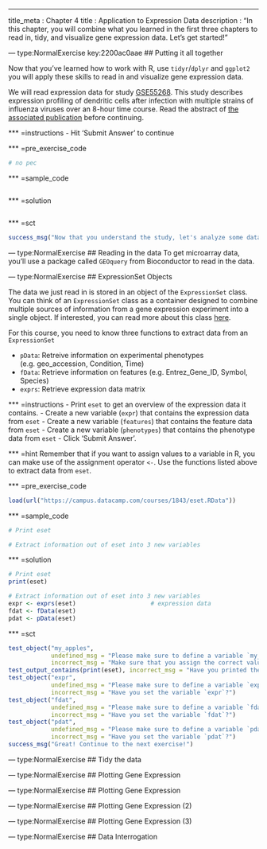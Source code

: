 --- 
title_meta  : Chapter 4
title       : Application to Expression Data
description : "In this chapter, you will combine what you learned in the first three chapters to read in, tidy, and visualize gene expression data. Let's get started!"

--- type:NormalExercise key:2200ac0aae
## Putting it all together

Now that you've learned how to work with R, use `tidyr`/`dplyr` and `ggplot2` you will apply these skills to read in and visualize gene expression data.

We will read expression data for study [GSE55268](http://www.ncbi.nlm.nih.gov/geo/query/acc.cgi?acc=GSE55278). This study describes expression profiling of dendritic cells after infection with multiple strains of influenza viruses over an 8-hour time course. Read the abstract of [the associated publication](http://www.ncbi.nlm.nih.gov/pubmed/26223639) before continuing.

*** =instructions
- Hit 'Submit Answer' to continue

*** =pre_exercise_code
```r
# no pec
```

*** =sample_code
```r
```

*** =solution
```r
```

*** =sct
```r
success_msg("Now that you understand the study, let's analyze some data!")
```

--- type:NormalExercise 
## Reading in the data
To get microarray data, you'll use a package called `GEOquery` from Bioconductor to read in the data.

--- type:NormalExercise 
## ExpressionSet Objects

The data we just read in is stored in an object of the `ExpressionSet` class.  You can think of an `ExpressionSet` class as a container designed to combine multiple sources of information from a gene expression experiment into a single object. If interested, you can read more about this class [here](https://www.bioconductor.org/packages/devel/bioc/vignettes/Biobase/inst/doc/ExpressionSetIntroduction.pdf).

For this course, you need to know three functions to extract data from an `ExpressionSet`

- `pData`: Retreive information on experimental phenotypes (e.g. geo\_accession, Condition, Time)
- `fData`: Retrieve information on features (e.g. Entrez\_Gene\_ID, Symbol, Species)
- `exprs`: Retrieve expression data matrix

*** =instructions
- Print `eset` to get an overview of the expression data it contains.
- Create a new variable (`expr`) that contains the expression data from `eset`
- Create a new variable (`features`) that contains the feature data from `eset`
- Create a new variable (`phenotypes`) that contains the phenotype data from `eset`
- Click 'Submit Answer'.

*** =hint
Remember that if you want to assign values to a variable in R, you can make use of the assignment operator `<-`. Use the functions listed above to extract data from `eset`.

*** =pre_exercise_code
```r
load(url("https://campus.datacamp.com/courses/1843/eset.RData"))
```

*** =sample_code
```r
# Print eset

# Extract information out of eset into 3 new variables

```

*** =solution
```r
# Print eset
print(eset)

# Extract information out of eset into 3 new variables
expr <- exprs(eset)                     # expression data
fdat <- fData(eset)
pdat <- pData(eset)
```

*** =sct
```r
test_object("my_apples", 
            undefined_msg = "Please make sure to define a variable `my_apples`.",
            incorrect_msg = "Make sure that you assign the correct value to `my_apples`.")
test_output_contains(print(eset), incorrect_msg = "Have you printed the `expr` variable?")
test_object("expr",
            undefined_msg = "Please make sure to define a variable `expr`.",
            incorrect_msg = "Have you set the variable `expr`?")
test_object("fdat",
            undefined_msg = "Please make sure to define a variable `fdat`.",
            incorrect_msg = "Have you set the variable `fdat`?")
test_object("pdat",
            undefined_msg = "Please make sure to define a variable `pdat`.",            
            incorrect_msg = "Have you set the variable `pdat`?")
success_msg("Great! Continue to the next exercise!")
```


--- type:NormalExercise 
## Tidy the data

--- type:NormalExercise 
## Plotting Gene Expression


--- type:NormalExercise 
## Plotting Gene Expression 

--- type:NormalExercise 
## Plotting Gene Expression (2)

--- type:NormalExercise 
## Plotting Gene Expression (3)

--- type:NormalExercise 
## Data Interrogation


